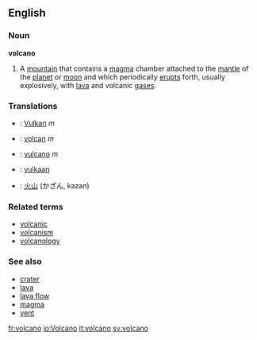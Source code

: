==English== 
===Noun===
'''volcano'''

#A [[mountain]] that contains a [[magma]] chamber attached to the [[mantle]] of the [[planet]] or [[moon]] and which periodically [[erupt]]s forth, usually explosively, with [[lava]] and volcanic [[gas]]es.

===Translations===
*{{de}}: [[Vulkan]] ''m''
*{{fr}}: [[volcan]] ''m''
*{{it}}: [[vulcano]] ''m''
*{{nl}}: [[vulkaan]]
*{{ja}}: [[火山]] (かざん, kazan)

===Related terms===
*[[volcanic]]
*[[volcanism]]
*[[volcanology]]

===See also===
*[[crater]]
*[[lava]]
*[[lava flow]]
*[[magma]]
*[[vent]]

[[fr:volcano]]
[[io:Volcano]]
[[it:volcano]]
[[sv:volcano]]